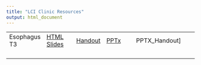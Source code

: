 ```yaml
---
title: "LCI Clinic Resources"
output: html_document
---
```


|  |  |  |  |  |
|------------|------------|------------|------------|------------------------|
| Esophagus T3 | [HTML Slides](lci_esot3.htm) | [Handout](lci_esot3.html) | [PPTx](lci_esot3.pptx) | PPTX_Handout] |
|  |  |  |  |  |
|  |  |  |  |  |
|  |  |  |  |  |
|  |  |  |  |  |

